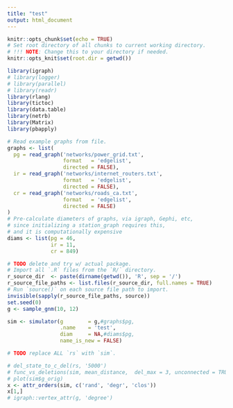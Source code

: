 ```yaml
---
title: "test"
output: html_document
---
```


```r
knitr::opts_chunk$set(echo = TRUE)
# Set root directory of all chunks to current working directory.
# !!! NOTE: Change this to your directory if needed.
knitr::opts_knit$set(root.dir = getwd())

library(igraph)
# library(logger)
# library(parallel)
# library(readr)
library(rlang)
library(tictoc)
library(data.table)
library(netrb)
library(Matrix)
library(pbapply)

# Read example graphs from file.
graphs <- list(
  pg = read_graph('networks/power_grid.txt',
                  format   = 'edgelist',
                  directed = FALSE),
  ir = read_graph('networks/internet_routers.txt',
                  format   = 'edgelist',
                  directed = FALSE),
  cr = read_graph('networks/roads_ca.txt',
                  format   = 'edgelist',
                  directed = FALSE)
)
# Pre-calculate diameters of graphs, via igraph, Gephi, etc,
# since initializing a station_graph requires this,
# and it is computationally expensive
diams <- list(pg = 46,
              ir = 11,
              cr = 849)
```

```r
# TODO delete and try w/ actual package.
# Import all `.R` files from the `R/` directory.
r_source_dir  <- paste(dirname(getwd()), 'R', sep = '/')
r_source_file_paths <- list.files(r_source_dir, full.names = TRUE)
# Run `source()` on each source file path to import.
invisible(sapply(r_source_file_paths, source))
set.seed(0)
g <- sample_gnm(10, 12)

sim <- simulator(g        = g,#graphs$pg,
                 .name    = 'test',
                 diam     = NA,#diams$pg,
                 name_is_new = FALSE)

# TODO replace ALL `rs` with `sim`.

# del_state_to_c_del(rs, '5000')
# func_vs_deletions(sim, mean_distance,  del_max = 3, unconnected = TRUE)
# plot(sim$g_orig)
x <- attr_orders(sim, c('rand', 'degr', 'clos'))
x[1,]
# igraph::vertex_attr(g, 'degree')
```
